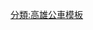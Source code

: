 {{台灣公車路線
|模板名稱=高雄市公車建國幹線
|標誌=
|標誌簡介=
|名稱=建國幹線<small>（鳳山轉運站（捷運大東站） <big>↔</big> 捷運鹽埕埔站（大仁路））</small>
|鐵路類別=
|代表色=green
|背景顏色=white
|車站列表=黃埔公園 - 明善堂 - [[鳳山轉運站]]（[[大東站|捷運大東站]]） - 市場前（[[大東站|捷運大東站]]） - [[光遠路]] - [[鳳山站|捷運鳳山站]] - 自由市場（[[鳳山西站|捷運鳳山西站]]） - [[鳳山西站|捷運鳳山西站]]（[[自由路 (鳳山區)|自由路]]） - 被服廠（[[鳳山西站|捷運鳳山西站]]） - [[建軍站]]（[[衛武營站|捷運衛武營站]]） - [[行仁路]] - 衛武社區 - [[高雄市政府|鳳山行政中心]]（中山西路） - [[建軍路|建軍路口]] - [[建國路 (高雄市)|建國一路]]（正義路口） - [[中正國小]] - [[輔仁路|輔仁路口]]（[[建國路 (高雄市)|建國一路]]） - [[大仁國中]] - 福德市場 - [[聖功醫院]] - [[道明中學]] - [[凱旋路 (高雄市)|凱旋路口]] - 凱國路口 - [[建國路 (高雄市)|建國二路]] - 鐵路新村 - [[忠孝路 (高雄市)|忠孝路口]]（[[建國路 (高雄市)|建國二路]]） - [[林森路 (高雄市)|建國林森路口]] - [[高雄車站]]（建國路） - [[高雄中學]] - [[三鳳中街]] - [[三民國小]] - [[建國路 (高雄市)|建國三路]] - [[河濱國小]] - 北斗街口 - 鹽埕分局 - [[大公路 (鹽埕區)|大公路口]]（建國四路） - [[建國路 (高雄市)|建國四路口]]（← 國際商場 ← 三山國王廟）→ 五福瀨南街口（[[鹽埕埔站|捷運鹽埕埔站]]） → 捷運[[鹽埕埔站]]（[[五福路|五福四路]]） → 大智路（光榮國小） → 捷運[[鹽埕埔站]]（大仁路）<small><sub> ''（返程往三山國王廟）''</sub></small>
| 備註 =→ 僅去程停靠， ← 僅回程停靠， ─ 雙邊停靠
}}
<noinclude>
[[分類:高雄公車模板]]
</noinclude>